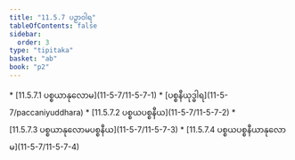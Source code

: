 ```yaml
---
title: "11.5.7 ပဉှာဝါရ"
tableOfContents: false
sidebar:
  order: 3
type: "tipitaka"
basket: "ab"
book: "p2"
---
```



<DynamicBreadcrumb />



<TableOfContents book="p2" section="11.5.7">
* [11.5.7.1 ပစ္စယာနုလောမ](11-5-7/11-5-7-1)
* [ပစ္စနီယုဒ္ဓါရ](11-5-7/paccaniyuddhara)
* [11.5.7.2 ပစ္စယပစ္စနီယ](11-5-7/11-5-7-2)
* [11.5.7.3 ပစ္စယာနုလောမပစ္စနီယ](11-5-7/11-5-7-3)
* [11.5.7.4 ပစ္စယပစ္စနီယာနုလောမ](11-5-7/11-5-7-4)
</TableOfContents>